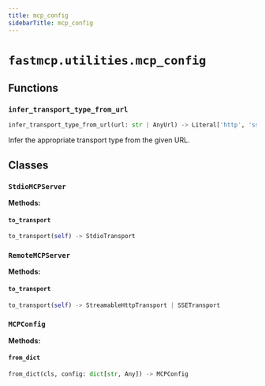 ```yaml
---
title: mcp_config
sidebarTitle: mcp_config
---
```


# `fastmcp.utilities.mcp_config`

## Functions

### `infer_transport_type_from_url` <sup><a href="https://github.com/jlowin/fastmcp/blob/main/src/fastmcp/utilities/mcp_config.py#L20"><Icon icon="github" class="size-4" /></a></sup>

```python
infer_transport_type_from_url(url: str | AnyUrl) -> Literal['http', 'sse']
```


Infer the appropriate transport type from the given URL.


## Classes

### `StdioMCPServer` <sup><a href="https://github.com/jlowin/fastmcp/blob/main/src/fastmcp/utilities/mcp_config.py#L40"><Icon icon="github" class="size-4" /></a></sup>

**Methods:**

#### `to_transport` <sup><a href="https://github.com/jlowin/fastmcp/blob/main/src/fastmcp/utilities/mcp_config.py#L47"><Icon icon="github" class="size-4" /></a></sup>

```python
to_transport(self) -> StdioTransport
```

### `RemoteMCPServer` <sup><a href="https://github.com/jlowin/fastmcp/blob/main/src/fastmcp/utilities/mcp_config.py#L58"><Icon icon="github" class="size-4" /></a></sup>

**Methods:**

#### `to_transport` <sup><a href="https://github.com/jlowin/fastmcp/blob/main/src/fastmcp/utilities/mcp_config.py#L71"><Icon icon="github" class="size-4" /></a></sup>

```python
to_transport(self) -> StreamableHttpTransport | SSETransport
```

### `MCPConfig` <sup><a href="https://github.com/jlowin/fastmcp/blob/main/src/fastmcp/utilities/mcp_config.py#L88"><Icon icon="github" class="size-4" /></a></sup>

**Methods:**

#### `from_dict` <sup><a href="https://github.com/jlowin/fastmcp/blob/main/src/fastmcp/utilities/mcp_config.py#L92"><Icon icon="github" class="size-4" /></a></sup>

```python
from_dict(cls, config: dict[str, Any]) -> MCPConfig
```
